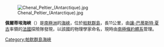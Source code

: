 [[Image:Chenal_Peltier_(Antarctique).jpg|thumb]]

{{coord|64|52|S|63|32|W|display=title}}

'''佩爾蒂埃海峽'''（{{lang-en|Peltier Channel}}）是[[南極洲|南極洲]]的[[海峽|海峽]]，位於[[帕默群島|帕默群島]]，長11公里，由[[讓-巴蒂斯特·夏古|讓-巴蒂斯特·夏古]]率領的[[法國|法國]]探險隊發現，以該國的物理學家命名，現時由[[南極條約體系|南極條約體系]]管理。

{{DEFAULTSORT:Peltier Channel}}
[[Category:帕默群島海峽|Category:帕默群島海峽]]


{{PalmerArchipelago-geo-stub}}